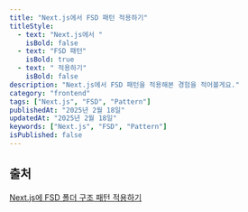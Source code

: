 ```yaml
---
title: "Next.js에서 FSD 패턴 적용하기"
titleStyle:
  - text: "Next.js에서 "
    isBold: false
  - text: "FSD 패턴"
    isBold: true
  - text: " 적용하기"
    isBold: false
description: "Next.js에서 FSD 패턴을 적용해본 경험을 적어볼게요."
category: "frontend"
tags: ["Next.js", "FSD", "Pattern"]
publishedAt: "2025년 2월 18일"
updatedAt: "2025년 2월 18일"
keywords: ["Next.js", "FSD", "Pattern"]
isPublished: false
---
```


## 출처

[Next.js에 FSD 폴더 구조 패턴 적용하기](https://23life.tistory.com/entry/nextjs%EC%97%90-FSD-%ED%8F%B4%EB%8D%94-%EA%B5%AC%EC%A1%B0-%ED%8C%A8%ED%84%B4-%EC%A0%81%EC%9A%A9%ED%95%98%EA%B8%B0)
